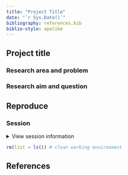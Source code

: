 ```yaml
---
title: "Project Title"
date: "`r Sys.Date()`"
bibliography: references.bib
biblio-style: apalike
---
```


## Project title

<!-- Add overview of the project here. -->

### Research area and problem

### Research aim and question

## Reproduce


### Session

<details><summary>View session information</summary>

```r
sessioninfo::session_info()
```

</details>

```r
rm(list = ls()) # clean working environment
```

## References
